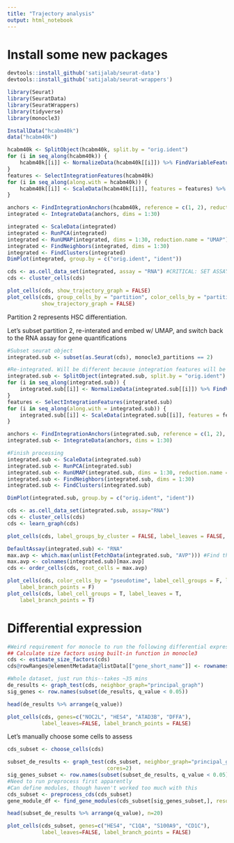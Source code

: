 ```yaml
---
title: "Trajectory analysis"
output: html_notebook
---
```


# Install some new packages
```r
devtools::install_github('satijalab/seurat-data')
devtools::install_github('satijalab/seurat-wrappers')
```

```r
library(Seurat)
library(SeuratData)
library(SeuratWrappers)
library(tidyverse)
library(monocle3)
```

```r
InstallData("hcabm40k")
data("hcabm40k")
```

```r
hcabm40k <- SplitObject(hcabm40k, split.by = "orig.ident")
for (i in seq_along(hcabm40k)) {
    hcabm40k[[i]] <- NormalizeData(hcabm40k[[i]]) %>% FindVariableFeatures()
}
features <- SelectIntegrationFeatures(hcabm40k)
for (i in seq_along(along.with = hcabm40k)) {
    hcabm40k[[i]] <- ScaleData(hcabm40k[[i]], features = features) %>% RunPCA(features = features)
}

anchors <- FindIntegrationAnchors(hcabm40k, reference = c(1, 2), reduction = "rpca", dims = 1:30)
integrated <- IntegrateData(anchors, dims = 1:30)
```

```r
integrated <- ScaleData(integrated)
integrated <- RunPCA(integrated)
integrated <- RunUMAP(integrated, dims = 1:30, reduction.name = "UMAP")
integrated <- FindNeighbors(integrated, dims = 1:30)
integrated <- FindClusters(integrated)
DimPlot(integrated, group.by = c("orig.ident", "ident"))
```

```r
cds <- as.cell_data_set(integrated, assay = "RNA") #CRITICAL: SET ASSAY TO RNA!!! DEFAULT IS INTEGRATED!
cds <- cluster_cells(cds)
```

```r
plot_cells(cds, show_trajectory_graph = FALSE)
plot_cells(cds, group_cells_by = "partition", color_cells_by = "partition",
           show_trajectory_graph = FALSE)
```

Partition 2 represents HSC differentiation.

Let's subset partition 2, re-interated and embed w/ UMAP, and switch back to the RNA assay for gene quantifications

```r
#Subset seurat object
integrated.sub <- subset(as.Seurat(cds), monocle3_partitions == 2)

#Re-integrated. Will be different because integration features will be different for this specific subset of cells
integrated.sub <- SplitObject(integrated.sub, split.by = "orig.ident")
for (i in seq_along(integrated.sub)) {
    integrated.sub[[i]] <- NormalizeData(integrated.sub[[i]]) %>% FindVariableFeatures()
}
features <- SelectIntegrationFeatures(integrated.sub)
for (i in seq_along(along.with = integrated.sub)) {
    integrated.sub[[i]] <- ScaleData(integrated.sub[[i]], features = features) %>% RunPCA(features = features, verbose=F)
}

anchors <- FindIntegrationAnchors(integrated.sub, reference = c(1, 2), reduction = "rpca", dims = 1:30)
integrated.sub <- IntegrateData(anchors, dims = 1:30)

#Finish processing
integrated.sub <- ScaleData(integrated.sub)
integrated.sub <- RunPCA(integrated.sub)
integrated.sub <- RunUMAP(integrated.sub, dims = 1:30, reduction.name = "UMAP")
integrated.sub <- FindNeighbors(integrated.sub, dims = 1:30)
integrated.sub <- FindClusters(integrated.sub)

DimPlot(integrated.sub, group.by = c("orig.ident", "ident"))
```

```r
cds <- as.cell_data_set(integrated.sub, assay="RNA")
cds <- cluster_cells(cds)
cds <- learn_graph(cds)
```

```r
plot_cells(cds, label_groups_by_cluster = FALSE, label_leaves = FALSE, label_branch_points = FALSE)
```

```r
DefaultAssay(integrated.sub) <- "RNA"
max.avp <- which.max(unlist(FetchData(integrated.sub, "AVP"))) #Find the cell which has the highest AVP (HSC marker) expression
max.avp <- colnames(integrated.sub)[max.avp]
cds <- order_cells(cds, root_cells = max.avp)
```

```r
plot_cells(cds, color_cells_by = "pseudotime", label_cell_groups = F, label_leaves = F, 
    label_branch_points = F)
plot_cells(cds, label_cell_groups = T, label_leaves = T, 
    label_branch_points = T)
```

# Differential expression
```r
#Weird requirement for monocle to run the following differential expression
## Calculate size factors using built-in function in monocle3
cds <- estimate_size_factors(cds)
cds@rowRanges@elementMetadata@listData[["gene_short_name"]] <- rownames(integrated.sub[["RNA"]])
```

```r
#Whole dataset, just run this--takes ~35 mins
de_results <- graph_test(cds, neighbor_graph="principal_graph")
sig_genes <- row.names(subset(de_results, q_value < 0.05))
```

```r
head(de_results %>% arrange(q_value))
```

```r
plot_cells(cds, genes=c("NOC2L", "HES4", "ATAD3B", "DFFA"),
           label_leaves=FALSE, label_branch_points = FALSE)
```


Let's manually choose some cells to assess
```r
cds_subset <- choose_cells(cds)
```

```r
subset_de_results <- graph_test(cds_subset, neighbor_graph="principal_graph",
                                cores=2)
sig_genes_subset <- row.names(subset(subset_de_results, q_value < 0.05))
#Need to run preprocess first apparently
#Can define modules, though haven't worked too much with this
cds_subset <- preprocess_cds(cds_subset)
gene_module_df <- find_gene_modules(cds_subset[sig_genes_subset,], resolution=c(10^seq(-6,-1)))
```

```r
head(subset_de_results %>% arrange(q_value), n=20)
```

```r
plot_cells(cds_subset, genes=c("HES4", "C1QA", "S100A9", "CD1C"),
           label_leaves=FALSE, label_branch_points = FALSE)
```

